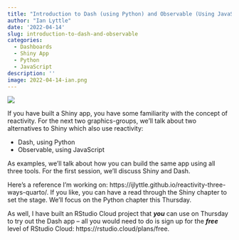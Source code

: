 ```yaml
---
title: "Introduction to Dash (using Python) and Observable (Using JavaScript)"
author: "Ian Lyttle"
date: '2022-04-14'
slug: introduction-to-dash-and-observable
categories: 
  - Dashboards
  - Shiny App
  - Python
  - JavaScript
description: ''
image: 2022-04-14-ian.png
---
```


![](2022-04-14-ian.png)

If you have built a Shiny app, you have some familiarity with the concept of reactivity. For the next two graphics-groups, we'll talk about two alternatives to Shiny which also use reactivity: 

-	Dash, using Python
-	Observable, using JavaScript

As examples, we'll talk about how you can build the same app using all three tools. For the first session, we'll discuss Shiny and Dash.

Here's a reference I'm working on: https://ijlyttle.github.io/reactivity-three-ways-quarto/. If you like, you can have a read through the Shiny chapter to set the stage. We'll focus on the Python chapter this Thursday.

As well, I have built an RStudio Cloud project that ***you*** can use on Thursday to try out the Dash app -- all you would need to do is sign up for the ***free*** level of RStudio Cloud: https://rstudio.cloud/plans/free.
